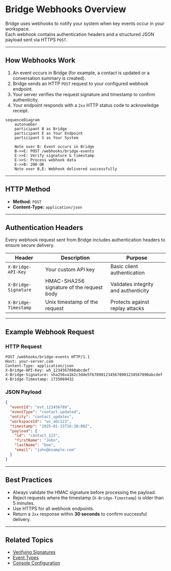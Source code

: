 # Bridge Webhooks Overview

Bridge uses webhooks to notify your system when key events occur in your workspace.  
Each webhook contains authentication headers and a structured JSON payload sent via HTTPS `POST`.

---

## How Webhooks Work

1. An event occurs in Bridge (for example, a contact is updated or a conversation summary is created).
2. Bridge sends an HTTP `POST` request to your configured webhook endpoint.
3. Your server verifies the request signature and timestamp to confirm authenticity.
4. Your endpoint responds with a `2xx` HTTP status code to acknowledge receipt.

```mermaid
sequenceDiagram
    autonumber
    participant B as Bridge
    participant E as Your Endpoint
    participant S as Your System

    Note over B: Event occurs in Bridge
    B->>E: POST /webhooks/bridge-events
    E->>E: Verify signature & timestamp
    E->>S: Process webhook data
    E->>B: 200 OK
    Note over B,E: Webhook delivered successfully

```

---

## HTTP Method

- **Method:** `POST`
- **Content-Type:** `application/json`

---

## Authentication Headers

Every webhook request sent from Bridge includes authentication headers to ensure secure delivery.

| Header               | Description                               | Purpose                              |
| -------------------- | ----------------------------------------- | ------------------------------------ |
| `X-Bridge-API-Key`   | Your custom API key                       | Basic client authentication          |
| `X-Bridge-Signature` | HMAC-SHA256 signature of the request body | Validates integrity and authenticity |
| `X-Bridge-Timestamp` | Unix timestamp of the request             | Protects against replay attacks      |

---

## Example Webhook Request

### HTTP Request

```http
POST /webhooks/bridge-events HTTP/1.1
Host: your-server.com
Content-Type: application/json
X-Bridge-API-Key: wh_1234567890abcdef
X-Bridge-Signature: sha256=a1b2c3d4e5f6789012345678901234567890abcdef
X-Bridge-Timestamp: 1735069432
```

### JSON Payload

```json
{
  "eventId": "evt_123456789",
  "eventType": "contact.updated",
  "entity": "contact_updates",
  "workspaceId": "ws_abc123",
  "timestamp": "2025-01-15T10:30:00Z",
  "payload": {
    "id": "contact_123",
    "firstName": "John",
    "lastName": "Doe",
    "email": "john@example.com"
  }
}
```

---

## Best Practices

- Always validate the HMAC signature before processing the payload.
- Reject requests where the timestamp (`X-Bridge-Timestamp`) is older than 5 minutes.
- Use HTTPS for all webhook endpoints.
- Return a `2xx` response within **30 seconds** to confirm successful delivery.

---

## Related Topics

- [Verifying Signatures](/webhooks/verifying-signatures)
- [Event Types](/webhooks/events)
- [Console Configuration](/webhooks/configuration)
